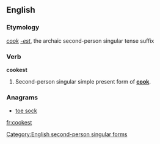 ==English==

===Etymology===
''[[cook]]'' ''[[-est]]'', the archaic second-person singular tense suffix

===Verb===
'''cookest'''

# {{context|archaic|lang=en}} Second-person singular simple present form of '''[[cook]]'''.

===Anagrams===
* [[toe sock#English|toe sock]]

[[Category:English second-person singular forms]]

[[fr:cookest]]